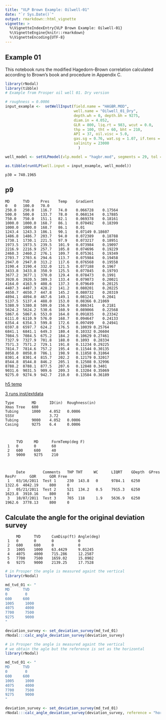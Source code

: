 ```yaml
---
title: "VLP Brown Example: Oilwell-01"
date: "`r Sys.Date()`"
output: rmarkdown::html_vignette
vignette: >
  %\VignetteIndexEntry{VLP Brown Example: Oilwell-01}
  %\VignetteEngine{knitr::rmarkdown}
  %\VignetteEncoding{UTF-8}
---
```


## Example 01
This notebook runs the modified Hagedorn-Brown correlation calculated according
to Brown's book and procedure in Appendix C. 


```r
library(rNodal)
library(tibble)
# Example from Prosper oil well 01. Dry version

# roughness = 0.0006
input_example <-  setWellInput(field.name = "HAGBR.MOD", 
                               well.name = "Oilwell_01_Dry", 
                               depth.wh = 0, depth.bh = 9275, 
                               diam.in = 4.052, 
                               GLR = 800, liq.rt = 983, wcut = 0.0, 
                               thp = 100, tht = 60, bht = 210, 
                               API = 37, oil.visc = 5.0, 
                               gas.sg = 0.76, wat.sg = 1.07, if.tens = 30, 
                               salinity = 23000
                                 )

well_model <- setVLPmodel(vlp.model = "hagbr.mod", segments = 29, tol = 0.00001)

as.tibble(runVLP(well.input = input_example, well_model))
```

    p30 = 740.1965


## p9
    MD      TVD     Pres    Temp    Gradient
    0	0	100.0	70.0		
    250.0	250.0	116.7	74.0	0.066728	0.17564
    500.0	500.0	133.7	78.0	0.068134	0.17885
    750.0	750.0	151.1	82.1	0.069378	0.18161
    1000.0	1000.0	168.7	86.1	0.070492	0.18399
    1000.0	1000.0	168.7	86.1	0.01	
    1243.4	1243.3	186.1	90.1	0.07149	0.18607
    1486.8	1486.7	203.7	94.0	0.072389	0.18788
    1730.1	1730.1	221.5	97.9	0.073217	0.18951
    1973.5	1973.5	239.5	101.9	0.073984	0.19097
    2216.9	2216.9	257.7	105.8	0.074696	0.19229
    2460.3	2460.2	276.1	109.7	0.075361	0.19349
    2703.7	2703.6	294.6	113.7	0.075984	0.19458
    2947.0	2947.0	313.2	117.6	0.076568	0.19558
    3190.4	3190.4	332.0	121.5	0.077188	0.1967
    3433.8	3433.8	350.9	125.5	0.077845	0.19793
    3677.2	3677.1	370.0	129.4	0.078473	0.1991
    3920.6	3920.5	389.3	133.4	0.079073	0.20021
    4164.0	4163.9	408.6	137.3	0.079649	0.20125
    4407.3	4407.3	428.2	141.2	0.080201	0.20225
    4650.7	4650.7	447.8	145.2	0.080732	0.20319
    4894.1	4894.0	467.6	149.1	0.081241	0.2041
    5137.5	5137.4	488.0	153.0	0.08366	0.21069
    5380.9	5380.8	509.0	156.9	0.086341	0.2181
    5624.2	5624.2	530.6	160.9	0.089066	0.22568
    5867.6	5867.6	553.0	164.8	0.091835	0.23342
    6111.0	6110.9	576.0	168.7	0.094647	0.24133
    6354.4	6354.3	599.8	172.6	0.097499	0.24941
    6597.8	6597.7	624.2	176.5	0.10039	0.25764
    6841.1	6841.1	649.3	180.4	0.10332	0.26604
    7084.5	7084.5	675.2	184.2	0.10629	0.27461
    7327.9	7327.9	701.8	188.0	0.1093	0.28334
    7571.3	7571.2	729.1	191.8	0.11234	0.29225
    7814.7	7814.6	757.2	195.4	0.11544	0.30135
    8058.0	8058.0	786.1	198.9	0.11858	0.31064
    8301.4	8301.4	815.7	202.2	0.12179	0.32017
    8544.8	8544.8	846.2	205.1	0.12508	0.32996
    8788.2	8788.1	877.5	207.6	0.12848	0.3401
    9031.6	9031.5	909.6	209.3	0.13204	0.35069
    9275.0	9274.9	942.7	210.0	0.13584	0.36189


[h5 temp](C:\Users\msfz751\AppData\Local\Temp\RtmpEbxvPR\file40c0446c2f7.h5)

[3 runs inst/extdata](I:\src\rNodal\inst\extdata\brown_20170709.h5)

     

    Type        MD      ID(in)  Roughness(in) 
	Xmas Tree	600							
	Tubing	    1000	4.052	0.0006					    
	SSSV		        3.72						        
	Tubing	    9000	4.052	0.0006					    
	Casing	    9275	6.4	    0.0006
	

	
   	     TVD     MD      FormTemp(deg F)
     1	 0	     0	     60	
     2	 600	 600	 40	
     3	 9000	 9275	 210	
	
	
	
         Date        Comments   THP THT     WC      LIQRT    GDepth  GPres   ResPr      GOR	     GOR Free
     1	 03/16/2011	 Test 1	    230	 143.8	 0      9784.1	 6250	 1322.6	 4042.19	 800	 0	
     2	 05/21/2011	 Test 2	    521	 134.2	 0.5    7915.3	 6250	 1623.8	 3910.16	 800	 0	
     3	 10/07/2011	 Test 3	    765	 118	 1.9	5636.9	 6250	 1962.6	 3778.13	 800	 0	


## Calculate the angle for the original deviation survey

   	     MD      TVD     CumDisp(ft) Angle(deg)
     1	 0	     0	     0	         0	
     2	 600	 600	 0	         0	
     3	 1005	 1000	 63.4429	 9.01245	
     4	 4075	 4000	 715.286	 12.2587	
     5	 7700	 7500	 1659.02	 15.0902	
     6	 9275	 9000	 2139.25	 17.7528

```r
# in Prosper the angle is measured againt the vertical
library(rNodal)

md_tvd_01 <- "
MD      TVD 
0	     0	 
600	    600
1005	 1000
4075	 4000
7700	 7500
9275	 9000
"

deviation_survey <- set_deviation_survey(md_tvd_01)
rNodal:::calc_angle_deviation_survey(deviation_survey)
```

```r
# in Prosper the angle is measured againt the vertical
# we obtain the agle but the reference is set as the horizontal
library(rNodal)

md_tvd_01 <- "
MD      TVD 
0	     0	 
600	    600
1005	 1000
4075	 4000
7700	 7500
9275	 9000
"

deviation_survey <- set_deviation_survey(md_tvd_01)
rNodal:::calc_angle_deviation_survey(deviation_survey, reference = "horizontal")
```
